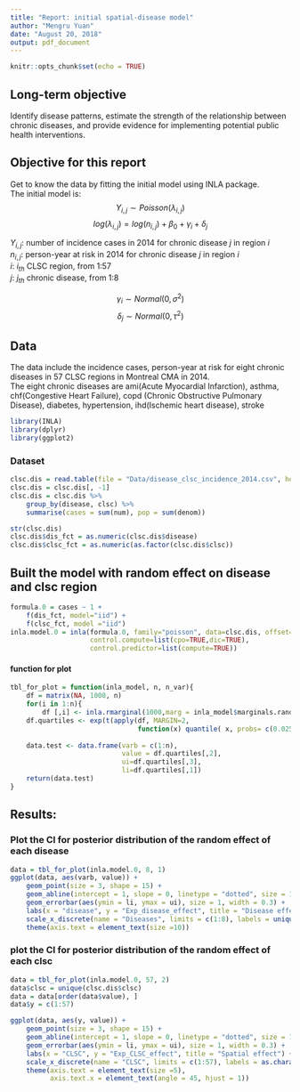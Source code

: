 ```yaml
---
title: "Report: initial spatial-disease model"
author: "Mengru Yuan"
date: "August 20, 2018"
output: pdf_document
---
```


```r
knitr::opts_chunk$set(echo = TRUE)
```

## Long-term objective

Identify disease patterns, estimate the strength of the relationship between chronic diseases, and provide evidence for implementing potential public health interventions. 

## Objective for this report
Get to know the data by fitting the initial model using INLA package.   
The initial model is:  
$$
Y_{i,j} \sim Poisson (\lambda_{i,j})
$$
$$
log(\lambda_{i,j}) = log(n_{i,j}) + \beta_0 + \gamma_i + \delta_j
$$

$Y_{i,j}$: number of incidence cases in 2014 for chronic disease $j$ in region $i$  
$n_{i,j}$: person-year at risk in 2014 for chronic disease $j$ in region $i$  
$i$: $i_{th}$ CLSC region, from 1:57  
$j$: $j_{th}$ chronic disease, from 1:8  

$$
\gamma_i \sim Normal(0, \sigma^2)
$$
$$
\delta_j \sim Normal(0, \tau^2)
$$

## Data
The data include the incidence cases, person-year at risk for eight chronic diseases in 57 CLSC regions in Montreal CMA in 2014.   
The eight chronic diseases are ami(Acute Myocardial Infarction), asthma, chf(Congestive Heart Failure), copd (Chronic Obstructive Pulmonary Disease), diabetes, hypertension, ihd(Ischemic heart disease), stroke

```r
library(INLA)
library(dplyr)
library(ggplot2)
```

### Dataset
```r
clsc.dis = read.table(file = "Data/disease_clsc_incidence_2014.csv", head=TRUE, sep = ',')
clsc.dis = clsc.dis[, -1]
clsc.dis = clsc.dis %>%
    group_by(disease, clsc) %>%
    summarise(cases = sum(num), pop = sum(denom))

str(clsc.dis)
clsc.dis$dis_fct = as.numeric(clsc.dis$disease)
clsc.dis$clsc_fct = as.numeric(as.factor(clsc.dis$clsc))
```

## Built the model with random effect on disease and clsc region
```r
formula.0 = cases ~ 1 +
    f(dis_fct, model="iid") +
    f(clsc_fct, model ="iid")
inla.model.0 = inla(formula.0, family="poisson", data=clsc.dis, offset=log(pop),
                    control.compute=list(cpo=TRUE,dic=TRUE),
                    control.predictor=list(compute=TRUE))


```

#### function for plot
```r
tbl_for_plot = function(inla_model, n, n_var){
    df = matrix(NA, 1000, n)
    for(i in 1:n){
        df [,i] <- inla.rmarginal(1000,marg = inla_model$marginals.random[[n_var]][[i]])}
    df.quartiles <- exp(t(apply(df, MARGIN=2,
                                function(x) quantile( x, probs= c(0.025,0.5,0.975)))))
    
    data.test <- data.frame(varb = c(1:n),
                            value = df.quartiles[,2],
                            ui=df.quartiles[,3],
                            li=df.quartiles[,1])
    return(data.test)
}
```


## Results:
### Plot the CI for posterior distribution of the random effect of each disease
```r
data = tbl_for_plot(inla.model.0, 8, 1)
ggplot(data, aes(varb, value)) +
    geom_point(size = 3, shape = 15) +
    geom_abline(intercept = 1, slope = 0, linetype = "dotted", size = 1) +
    geom_errorbar(aes(ymin = li, ymax = ui), size = 1, width = 0.3) +
    labs(x = "disease", y = "Exp_disease_effect", title = "Disease effect") +
    scale_x_discrete(name = "Diseases", limits = c(1:8), labels = unique(clsc.dis$disease)) +
    theme(axis.text = element_text(size =10)) 
```

### plot the CI for posterior distribution of the random effect of each clsc
```r
data = tbl_for_plot(inla.model.0, 57, 2)
data$clsc = unique(clsc.dis$clsc)
data = data[order(data$value), ]
data$y = c(1:57)

ggplot(data, aes(y, value)) +
    geom_point(size = 3, shape = 15) +
    geom_abline(intercept = 1, slope = 0, linetype = "dotted", size = 1) +
    geom_errorbar(aes(ymin = li, ymax = ui), size = 1, width = 0.3) +
    labs(x = "CLSC", y = "Exp_CLSC_effect", title = "Spatial effect") +
    scale_x_discrete(name = "CLSC", limits = c(1:57), labels = as.character(data$clsc)) +
    theme(axis.text = element_text(size =5), 
          axis.text.x = element_text(angle = 45, hjust = 1)) 
```

